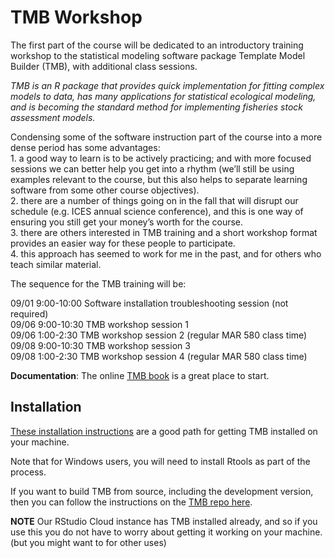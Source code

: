 # TMB Workshop {#tmb}

The first part of the course will be dedicated to an introductory training workshop to the statistical modeling software package Template Model Builder  (TMB), with additional class sessions.  

_TMB is an R package that provides quick implementation for fitting complex models to data, has many applications for statistical ecological modeling, and is becoming the standard method for implementing fisheries stock assessment models._

Condensing some of the software instruction part of the course into a more dense period has some advantages:  
1. a good way to learn is to be actively practicing; and with more focused sessions we can better help you get into a rhythm (we'll still be using examples relevant to the course, but this also helps to separate learning software from some other course objectives).  
2. there are a number of things going on in the fall that will disrupt our schedule (e.g. ICES annual science conference), and this is one way of ensuring you still get your money's worth for the course.  
3. there are others interested in TMB training and a short workshop format provides an easier way for these people to participate.  
4. this approach has seemed to work for me in the past, and for others who teach similar material.  

The sequence for the TMB training will be:  

09/01 9:00-10:00  Software installation troubleshooting session (not required)  
09/06 9:00-10:30  TMB workshop session 1  
09/06 1:00-2:30  TMB workshop session 2 (regular MAR 580 class time)  
09/08 9:00-10:30  TMB workshop session 3  
09/08 1:00-2:30  TMB workshop session 4 (regular MAR 580 class time)  


__Documentation__: The online [TMB book](https://kaskr.github.io/adcomp/_book/Introduction.html) is a great place to start.  


## Installation

[These installation instructions](https://github.com/nwfsc-assess/geostatistical_delta-GLMM/wiki/Steps-to-install-TMB) are a good path for getting TMB installed on your machine. 

Note that for Windows users, you will need to install Rtools as part of the process.  

If you want to build TMB from source, including the development version, then you can follow the instructions on the [TMB repo here](https://github.com/kaskr/adcomp).  

__NOTE__ Our RStudio Cloud instance has TMB installed already, and so if you use this you do not have to worry about getting it working on your machine. (but you might want to for other uses)  